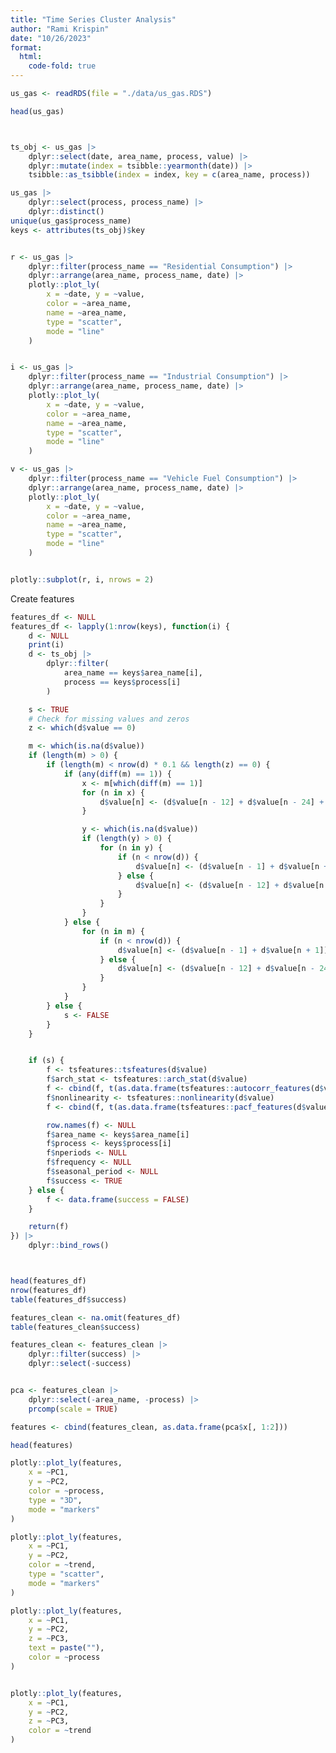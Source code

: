 ```yaml
---
title: "Time Series Cluster Analysis"
author: "Rami Krispin"
date: "10/26/2023"
format: 
  html:
    code-fold: true
---
```


```r
us_gas <- readRDS(file = "./data/us_gas.RDS")

head(us_gas)



ts_obj <- us_gas |>
    dplyr::select(date, area_name, process, value) |>
    dplyr::mutate(index = tsibble::yearmonth(date)) |>
    tsibble::as_tsibble(index = index, key = c(area_name, process))

us_gas |>
    dplyr::select(process, process_name) |>
    dplyr::distinct()
unique(us_gas$process_name)
keys <- attributes(ts_obj)$key


r <- us_gas |>
    dplyr::filter(process_name == "Residential Consumption") |>
    dplyr::arrange(area_name, process_name, date) |>
    plotly::plot_ly(
        x = ~date, y = ~value,
        color = ~area_name,
        name = ~area_name,
        type = "scatter",
        mode = "line"
    )


i <- us_gas |>
    dplyr::filter(process_name == "Industrial Consumption") |>
    dplyr::arrange(area_name, process_name, date) |>
    plotly::plot_ly(
        x = ~date, y = ~value,
        color = ~area_name,
        name = ~area_name,
        type = "scatter",
        mode = "line"
    )

v <- us_gas |>
    dplyr::filter(process_name == "Vehicle Fuel Consumption") |>
    dplyr::arrange(area_name, process_name, date) |>
    plotly::plot_ly(
        x = ~date, y = ~value,
        color = ~area_name,
        name = ~area_name,
        type = "scatter",
        mode = "line"
    )


plotly::subplot(r, i, nrows = 2)
```

Create features

``` r
features_df <- NULL
features_df <- lapply(1:nrow(keys), function(i) {
    d <- NULL
    print(i)
    d <- ts_obj |>
        dplyr::filter(
            area_name == keys$area_name[i],
            process == keys$process[i]
        )

    s <- TRUE
    # Check for missing values and zeros
    z <- which(d$value == 0)

    m <- which(is.na(d$value))
    if (length(m) > 0) {
        if (length(m) < nrow(d) * 0.1 && length(z) == 0) {
            if (any(diff(m) == 1)) {
                x <- m[which(diff(m) == 1)]
                for (n in x) {
                    d$value[n] <- (d$value[n - 12] + d$value[n - 24] + d$value[n - 36]) / 3
                }

                y <- which(is.na(d$value))
                if (length(y) > 0) {
                    for (n in y) {
                        if (n < nrow(d)) {
                            d$value[n] <- (d$value[n - 1] + d$value[n + 1]) / 2
                        } else {
                            d$value[n] <- (d$value[n - 12] + d$value[n - 24]) / 2
                        }
                    }
                }
            } else {
                for (n in m) {
                    if (n < nrow(d)) {
                        d$value[n] <- (d$value[n - 1] + d$value[n + 1]) / 2
                    } else {
                        d$value[n] <- (d$value[n - 12] + d$value[n - 24]) / 2
                    }
                }
            }
        } else {
            s <- FALSE
        }
    }


    if (s) {
        f <- tsfeatures::tsfeatures(d$value)
        f$arch_stat <- tsfeatures::arch_stat(d$value)
        f <- cbind(f, t(as.data.frame(tsfeatures::autocorr_features(d$value))))
        f$nonlinearity <- tsfeatures::nonlinearity(d$value)
        f <- cbind(f, t(as.data.frame(tsfeatures::pacf_features(d$value))))

        row.names(f) <- NULL
        f$area_name <- keys$area_name[i]
        f$process <- keys$process[i]
        f$nperiods <- NULL
        f$frequency <- NULL
        f$seasonal_period <- NULL
        f$success <- TRUE
    } else {
        f <- data.frame(success = FALSE)
    }

    return(f)
}) |>
    dplyr::bind_rows()



head(features_df)
nrow(features_df)
table(features_df$success)

```

``` r
features_clean <- na.omit(features_df)
table(features_clean$success)

features_clean <- features_clean |>
    dplyr::filter(success) |>
    dplyr::select(-success)


pca <- features_clean |>
    dplyr::select(-area_name, -process) |>
    prcomp(scale = TRUE)

features <- cbind(features_clean, as.data.frame(pca$x[, 1:2]))

head(features)
```


``` r
plotly::plot_ly(features,
    x = ~PC1,
    y = ~PC2,
    color = ~process,
    type = "3D",
    mode = "markers"
)

plotly::plot_ly(features,
    x = ~PC1,
    y = ~PC2,
    color = ~trend,
    type = "scatter",
    mode = "markers"
)

```


``` r
plotly::plot_ly(features,
    x = ~PC1,
    y = ~PC2,
    z = ~PC3,
    text = paste(""),
    color = ~process
)


plotly::plot_ly(features,
    x = ~PC1,
    y = ~PC2,
    z = ~PC3,
    color = ~trend
)
```